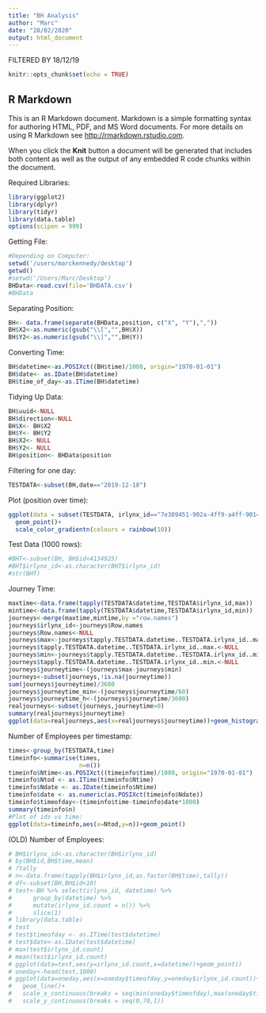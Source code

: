 ```yaml
---
title: "BH Analysis"
author: "Marc"
date: "28/02/2020"
output: html_document
---
```


FILTERED BY 18/12/19

```r
knitr::opts_chunk$set(echo = TRUE)
```

## R Markdown

This is an R Markdown document. Markdown is a simple formatting syntax for authoring HTML, PDF, and MS Word documents. For more details on using R Markdown see <http://rmarkdown.rstudio.com>.

When you click the **Knit** button a document will be generated that includes both content as well as the output of any embedded R code chunks within the document.

Required Libraries:
```r
library(ggplot2)
library(dplyr)
library(tidyr)
library(data.table)
options(scipen = 999)
```

Getting File:
```r
#Depending on Computer:
setwd('/users/marckennedy/desktop')
getwd()
#setwd('/Users/Marc/Desktop')
BHData<-read.csv(file='BHDATA.csv')
#BHData
```

Separating Position:
```r
BH<- data.frame(separate(BHData,position, c("X", "Y"),","))
BH$X2<-as.numeric(gsub("\\[","",BH$X))
BH$Y2<-as.numeric(gsub("\\]","",BH$Y))
```

Converting Time:
```r
BH$datetime<-as.POSIXct((BH$time)/1000, origin="1970-01-01")
BH$date<- as.IDate(BH$datetime)
BH$time_of_day<-as.ITime(BH$datetime)

```

Tidying Up Data:
```r
BH$uuid<-NULL
BH$direction<-NULL
BH$X<- BH$X2
BH$Y<- BH$Y2
BH$X2<- NULL
BH$Y2<- NULL
BH$position<- BHData$position
```

Filtering for one day:
```r
TESTDATA<-subset(BH,date=="2019-12-18")
```


Plot (position over time):
```r
ggplot(data = subset(TESTDATA, irlynx_id=="7e309451-902a-4ff9-a4ff-9014755018c8"), aes(x= -Y,y=-X,color= time))+
  geom_point()+
  scale_color_gradientn(colours = rainbow(10))
```

Test Data (1000 rows):
```r
#BHT<-subset(BH, BH$id<4134925)
#BHT$irlynx_id<-as.character(BHT$irlynx_id)
#str(BHT)
```

Journey Time:
```r
maxtime<-data.frame(tapply(TESTDATA$datetime,TESTDATA$irlynx_id,max))
mintime<-data.frame(tapply(TESTDATA$datetime,TESTDATA$irlynx_id,min))
journeys<-merge(maxtime,mintime,by ="row.names")
journeys$irlynx_id<-journeys$Row.names
journeys$Row.names<-NULL
journeys$max<-journeys$tapply.TESTDATA.datetime..TESTDATA.irlynx_id..max.
journeys$tapply.TESTDATA.datetime..TESTDATA.irlynx_id..max.<-NULL
journeys$min<-journeys$tapply.TESTDATA.datetime..TESTDATA.irlynx_id..min.
journeys$tapply.TESTDATA.datetime..TESTDATA.irlynx_id..min.<-NULL
journeys$journeytime<-(journeys$max-journeys$min)
journeys<-subset(journeys,!is.na(journeytime))
sum(journeys$journeytime)/3600
journeys$journeytime_min<-(journeys$journeytime/60)
journeys$journeytime_h<-(journeys$journeytime/3600)
realjourneys<-subset(journeys,journeytime>0)
summary(realjourneys$journeytime)
ggplot(data=realjourneys,aes(x=realjourneys$journeytime))+geom_histogram(binwidth = 0.1)+scale_x_log10()

```

Number of Employees per timestamp:
```r
times<-group_by(TESTDATA,time)
timeinfo<-summarise(times,
                    n=n())
timeinfo$Ntime<-as.POSIXct((timeinfo$time)/1000, origin="1970-01-01")
timeinfo$Ntod <- as.ITime(timeinfo$Ntime)
timeinfo$Ndate <- as.IDate(timeinfo$Ntime)
timeinfo$date <- as.numeric(as.POSIXct(timeinfo$Ndate))
timeinfo$timeofday<-(timeinfo$time-timeinfo$date*1000)
summary(timeinfo$n)
#Plot of ids vs time:
ggplot(data=timeinfo,aes(x=Ntod,y=n))+geom_point()
```

(OLD) Number of Employees:
```r
# BH$irlynx_id<-as.character(BH$irlynx_id)
# by(BH$id,BH$time,mean)
# ?tally
# n<-data.frame(tapply(BH$irlynx_id,as.factor(BH$time),tally))
# df<-subset(BH,BH$id<10)
# test<-BH %>% select(irlynx_id, datetime) %>% 
#      group_by(datetime) %>% 
#      mutate(irlynx_id.count = n()) %>% 
#      slice(1)
# library(data.table)
# test
# test$timeofday <- as.ITime(test$datetime)
# test$date<-as.IDate(test$datetime)
# max(test$irlynx_id.count)
# mean(test$irlynx_id.count)
# ggplot(data=test,aes(y=irlynx_id.count,x=datetime))+geom_point()
# oneday<-head(test,1000)
# ggplot(data=oneday,aes(x=oneday$timeofday,y=oneday$irlynx_id.count))+
#   geom_line()+
#   scale_x_continuous(breaks = seq(min(oneday$timeofday),max(oneday$timeofday),30))+
#   scale_y_continuous(breaks = seq(0,70,1))
```


